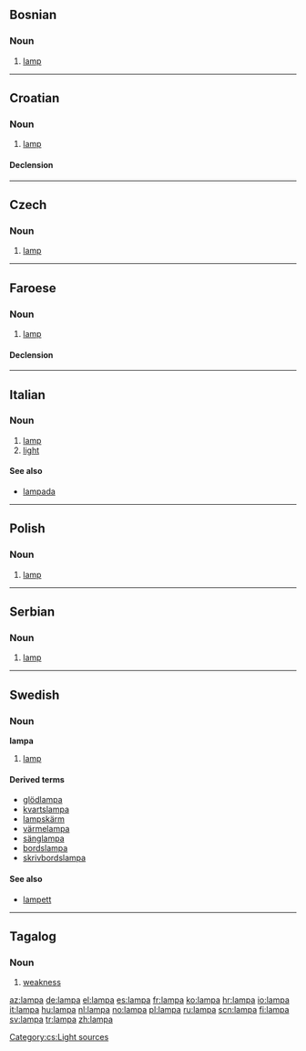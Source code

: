 {{also|lámpa}}
==Bosnian==

===Noun===
{{bs-noun|g=f|lampe}}

# [[lamp]]

----

==Croatian==

===Noun===
{{hr-noun|g=f|lampe}}

# [[lamp]]

====Declension====
{{hr-decl-noun
|lampa|lampe
|lampe|lampa / lampi
|lampi|lampama
|lampu|lampe
|lampo|lampe
|lampi|lampama
|lampom|lampama
}}

----

==Czech==

===Noun===
{{infl|cs|noun|g=f}}

# [[lamp]]

[[Category:cs:Light sources]]

----

==Faroese==

===Noun===
{{infl|fo|noun|g=f}}

# [[lamp]]

====Declension====
{{fo-decl-noun-f1|lamp}}

----

==Italian==

===Noun===
{{it-noun|lamp|f|a|e}}

# [[lamp]]
# [[light]]

====See also====
* [[lampada]]

----

==Polish==

===Noun===
{{infl|pl|noun|g=f}}

# [[lamp]]

----

==Serbian==

===Noun===
{{sr-noun|g=f|pl=lampe|cyr=лампа}}

# [[lamp]]

----

==Swedish==

===Noun===
{{sv-noun-reg-or|1=lamp}}
'''lampa''' {{c}}

# [[lamp]]

====Derived terms====
* [[glödlampa]]
* [[kvartslampa]]
* [[lampskärm]]
* [[värmelampa]]
* [[sänglampa]]
* [[bordslampa]]
* [[skrivbordslampa]]

====See also====
* [[lampett]]

----

==Tagalog==

===Noun===
{{infl|tl|noun}}

# [[weakness]]

[[az:lampa]]
[[de:lampa]]
[[el:lampa]]
[[es:lampa]]
[[fr:lampa]]
[[ko:lampa]]
[[hr:lampa]]
[[io:lampa]]
[[it:lampa]]
[[hu:lampa]]
[[nl:lampa]]
[[no:lampa]]
[[pl:lampa]]
[[ru:lampa]]
[[scn:lampa]]
[[fi:lampa]]
[[sv:lampa]]
[[tr:lampa]]
[[zh:lampa]]